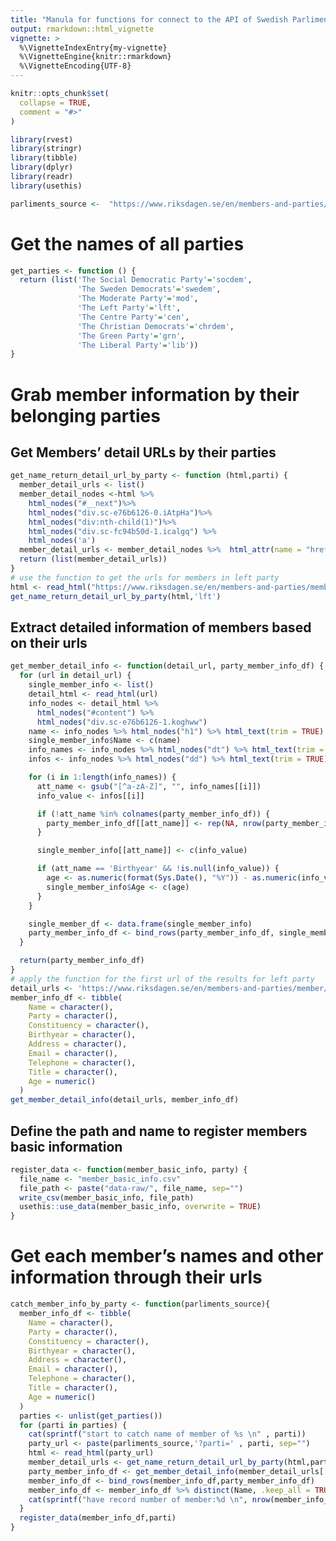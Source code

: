 ```yaml
---
title: "Manula for functions for connect to the API of Swedish Parliment website"
output: rmarkdown::html_vignette
vignette: >
  %\VignetteIndexEntry{my-vignette}
  %\VignetteEngine{knitr::rmarkdown}
  %\VignetteEncoding{UTF-8}
---
```


```r
knitr::opts_chunk$set(
  collapse = TRUE,
  comment = "#>"
)
```

```r
library(rvest)
library(stringr)
library(tibble)
library(dplyr)
library(readr)
library(usethis)

parliments_source <-  "https://www.riksdagen.se/en/members-and-parties/members/"


```
# Get the names of all parties

```r
get_parties <- function () {
  return (list('The Social Democratic Party'='socdem',
               'The Sweden Democrats'='swedem',
               'The Moderate Party'='mod',
               'The Left Party'='lft',
               'The Centre Party'='cen',
               'The Christian Democrats'='chrdem',
               'The Green Party'='grn',
               'The Liberal Party'='lib'))
}
```

# Grab member information by their belonging parties
##  Get Members' detail URLs by their parties
```r
get_name_return_detail_url_by_party <- function (html,parti) {
  member_detail_urls <- list()
  member_detail_nodes <-html %>%
    html_nodes("#__next")%>%
    html_nodes("div.sc-e76b6126-0.iAtpHa")%>%
    html_nodes("div:nth-child(1)")%>%
    html_nodes("div.sc-fc94b50d-1.icalgq") %>%
    html_nodes('a')
  member_detail_urls <- member_detail_nodes %>%  html_attr(name = "href")
  return (list(member_detail_urls))
}
# use the function to get the urls for members in left party
html <- read_html("https://www.riksdagen.se/en/members-and-parties/members/")
get_name_return_detail_url_by_party(html,'lft')
```

## Extract detailed information of members based on their urls
```r
get_member_detail_info <- function(detail_url, party_member_info_df) {
  for (url in detail_url) {
    single_member_info <- list()
    detail_html <- read_html(url)
    info_nodes <- detail_html %>%
      html_nodes("#content") %>%
      html_nodes("div.sc-e76b6126-1.koghww")
    name <- info_nodes %>% html_nodes("h1") %>% html_text(trim = TRUE)
    single_member_info$Name <- c(name)
    info_names <- info_nodes %>% html_nodes("dt") %>% html_text(trim = TRUE)
    infos <- info_nodes %>% html_nodes("dd") %>% html_text(trim = TRUE)

    for (i in 1:length(info_names)) {
      att_name <- gsub("[^a-zA-Z]", "", info_names[[i]])
      info_value <- infos[[i]]

      if (!att_name %in% colnames(party_member_info_df)) {
        party_member_info_df[[att_name]] <- rep(NA, nrow(party_member_info_df))
      }

      single_member_info[[att_name]] <- c(info_value)

      if (att_name == 'Birthyear' && !is.null(info_value)) {
        age <- as.numeric(format(Sys.Date(), "%Y")) - as.numeric(info_value)
        single_member_info$Age <- c(age)
      }
    }

    single_member_df <- data.frame(single_member_info)
    party_member_info_df <- bind_rows(party_member_info_df, single_member_df)
  }

  return(party_member_info_df)
}
# apply the function for the first url of the results for left party 
detail_urls <- 'https://www.riksdagen.se/en/members-and-parties/member/fredrik-ahlstedt_8403346f-0f0c-4d48-bbd0-f6b43b368873/'
member_info_df <- tibble(
    Name = character(),
    Party = character(),
    Constituency = character(),
    Birthyear = character(),
    Address = character(),
    Email = character(),
    Telephone = character(),
    Title = character(),
    Age = numeric()
  )
get_member_detail_info(detail_urls, member_info_df)
```

## Define the path and name to register members basic information
```r
register_data <- function(member_basic_info, party) {
  file_name <- "member_basic_info.csv"
  file_path <- paste("data-raw/", file_name, sep="")
  write_csv(member_basic_info, file_path)
  usethis::use_data(member_basic_info, overwrite = TRUE)
}
```



# Get each member's names and other information through their urls
```r
catch_member_info_by_party <- function(parliments_source){
  member_info_df <- tibble(
    Name = character(),
    Party = character(),
    Constituency = character(),
    Birthyear = character(),
    Address = character(),
    Email = character(),
    Telephone = character(),
    Title = character(),
    Age = numeric()
  )
  parties <- unlist(get_parties())
  for (parti in parties) {
    cat(sprintf("start to catch name of member of %s \n" , parti))
    party_url <- paste(parliments_source,'?parti=' , parti, sep="")
    html <- read_html(party_url)
    member_detail_urls <- get_name_return_detail_url_by_party(html,parti)
    party_member_info_df <- get_member_detail_info(member_detail_urls[[1]],member_info_df)
    member_info_df <- bind_rows(member_info_df,party_member_info_df)
    member_info_df <- member_info_df %>% distinct(Name, .keep_all = TRUE)
    cat(sprintf("have record number of member:%d \n", nrow(member_info_df)))
  }
  register_data(member_info_df,parti)
}

```




